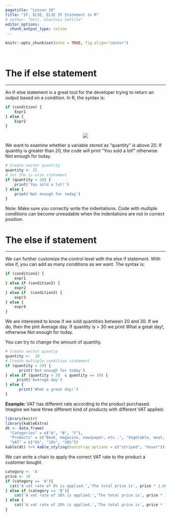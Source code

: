 ```yaml
---
pagetitle: "Lesson 10"
title: "IF, ELSE, ELSE IF Statement in R"
# author: "Dott. Gianluca Sottile"
editor_options: 
  chunk_output_type: inline
---
```


```r
knitr::opts_chunk$set(echo = TRUE, fig.align="center")
```

<br>

# The if else statement
***
An if-else statement is a great tool for the developer trying to return an output based on a condition. In R, the syntax is:

```r
if (condition) {
    Expr1 
} else {
    Expr2
}
```

<p align="center">
![](imgblock10/img1.png)
</p>

We want to examine whether a variable stored as "quantity" is above 20. If quantity is greater than 20, the code will print "You sold a lot!" otherwise Not enough for today.

```r
# Create vector quantity
quantity <- 25
# Set the is-else statement
if (quantity > 20) {
    print('You sold a lot!')
} else {
    print('Not enough for today')  
}
```

Note: Make sure you correctly write the indentations. Code with multiple conditions can become unreadable when the indentations are not in correct position.

# The else if statement
***
We can further customize the control level with the else if statement. With else if, you can add as many conditions as we want. The syntax is:

```r
if (condition1) { 
    expr1
} else if (condition2) {
    expr2
} else if  (condition3) {
    expr3
} else {
    expr4
}
```

We are interested to know if we sold quantities between 20 and 30. If we do, then the pint Average day. If quantity is > 30 we print What a great day!, otherwise Not enough for today.

You can try to change the amount of quantity.

```r
# Create vector quantiy
quantity <-  10
# Create multiple condition statement
if (quantity < 20) {
      print('Not enough for today')
} else if (quantity > 20  & quantity <= 30) {
     print('Average day')
} else {
      print('What a great day!')
}
```

__Example:__
VAT has different rate according to the product purchased. Imagine we have three different kind of products with different VAT applied:

```r
library(knitr)
library(kableExtra)
dt <- data.frame(
  "Categories" = c("A", "B", "C"), 
  "Products" = c("Book, magazine, newspaper, etc..", "Vegetable, meat, beverage, etc..", "Tee-shirt, jean, pant, etc.."),
  "VAT" = c("8%", "10%", "20%"))
kable(dt) %>% kable_styling(bootstrap_options = c("striped", "hover"))
```

<!-- | Categories | Products |	VAT | -->
<!-- |:-----------|:---------|:----| -->
<!-- | A | Book, magazine, newspaper, etc.. | 8% | -->
<!-- | B |	Vegetable, meat, beverage, etc.. | 10% | -->
<!-- | C |	Tee-shirt, jean, pant, etc.. | 20% | -->

We can write a chain to apply the correct VAT rate to the product a customer bought.

```r
category <- 'A'
price <- 10
if (category == 'A'){
  cat('A vat rate of 8% is applied.','The total price is', price * 1.08)  
} else if (category == 'B'){
    cat('A vat rate of 10% is applied.','The total price is', price * 1.10)  
} else {
    cat('A vat rate of 20% is applied.','The total price is', price * 1.20)  
}
```

